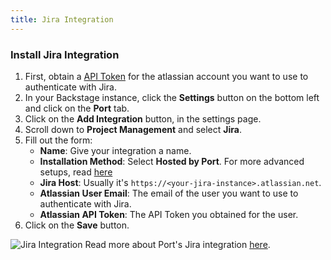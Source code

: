 ```yaml
---
title: Jira Integration
---
```


### Install Jira Integration

1. First, obtain a [API Token](https://id.atlassian.com/manage-profile/security/api-tokens) for the atlassian account you want to use to authenticate with Jira.
2. In your Backstage instance, click the **Settings** button on the bottom left and click on the **Port** tab.
3. Click on the **Add Integration** button, in the settings page.
4. Scroll down to **Project Management** and select **Jira**.
5. Fill out the form:
   - **Name**: Give your integration a name.
   - **Installation Method**: Select **Hosted by Port**. For more advanced setups, read [here](https://docs.getport.io/build-your-software-catalog/sync-data-to-catalog/project-management/jira/?installation-methods=real-time-self-hosted#setup)
   - **Jira Host**: Usually it's `https://<your-jira-instance>.atlassian.net`.
   - **Atlassian User Email**: The email of the user you want to use to authenticate with Jira.
   - **Atlassian API Token**: The API Token you obtained for the user.
6. Click on the **Save** button.

![Jira Integration](/img/jira-integration.png)
Read more about Port's Jira integration [here](https://docs.getport.io/build-your-software-catalog/sync-data-to-catalog/project-management/jira/#setup).
